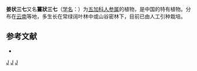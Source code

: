 {{Speciesbox 
| genus = Panax
| species = zingiberensis
| status = EN
| status_system = IUCN3.1
| authority = C. Y. Wu et Feng
}}

'''姜状三七'''又名'''薑狀三七'''（[[学名|学名]]：{{lang|la|''Panax zingiberensis''}}）为[[五加科|五加科]][[人参属|人参属]]的植物，是中国的特有植物。分布在[[云南|云南]]等地，多生长在常绿阔叶林中或山谷密林下，目前已由人工引种栽培。

== 参考文献 ==
<div class="references-small">
* {{cite web| url =http://www.bioinfo.cn/db05/KmzwSpecies.php?action=view&id=1530| title =姜状三七| work =《中国高等植物数据库全库》| publisher =中国科学院微生物研究所| author =昆明植物研究所| accessdate =2009-02-22| deadurl =yes| archiveurl =https://web.archive.org/web/20160305055022/http://www.bioinfo.cn/db05/KmzwSpecies.php?action=view&id=1530| archivedate =2016-03-05}}
</div>
{{Taxonbar|from=Q5474996}}

[[Category:人参属|J]]
[[Category:云南植物|J]]
[[Category:中国特有植物|J]]


{{Apiales-stub}}